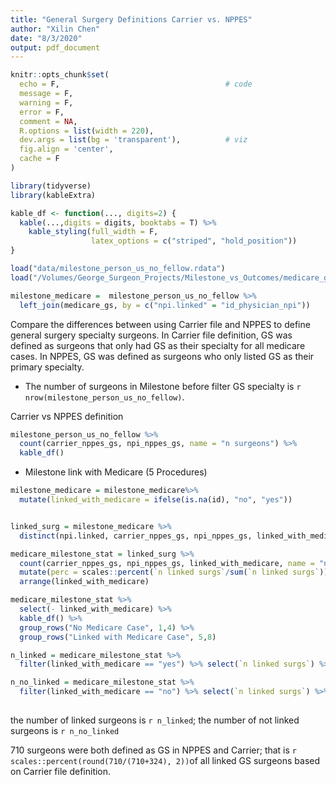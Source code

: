 ```yaml
---
title: "General Surgery Definitions Carrier vs. NPPES"
author: "Xilin Chen"
date: "8/3/2020"
output: pdf_document
---
```


```r
knitr::opts_chunk$set(
  echo = F,                                     # code
  message = F,
  warning = F,
  error = F,
  comment = NA,
  R.options = list(width = 220),
  dev.args = list(bg = 'transparent'),          # viz
  fig.align = 'center',
  cache = F
)

library(tidyverse)
library(kableExtra)

kable_df <- function(..., digits=2) {
  kable(...,digits = digits, booktabs = T) %>% 
    kable_styling(full_width = F,
                  latex_options = c("striped", "hold_position"))
}

```

```r
load("data/milestone_person_us_no_fellow.rdata")
load("/Volumes/George_Surgeon_Projects/Milestone_vs_Outcomes/medicare_gs_by_abs.rdata")

milestone_medicare =  milestone_person_us_no_fellow %>% 
  left_join(medicare_gs, by = c("npi.linked" = "id_physician_npi"))
```

Compare the differences between using Carrier file and NPPES to define general surgery specialty surgeons. In Carrier file definition, GS was defined as surgeons that only had GS as their specialty for all medicare cases. In NPPES, GS was defined as surgeons who only listed GS as their primary specialty.


- The number of surgeons in Milestone before filter GS specialty is `r nrow(milestone_person_us_no_fellow)`.

Carrier vs NPPES definition

```r
milestone_person_us_no_fellow %>% 
  count(carrier_nppes_gs, npi_nppes_gs, name = "n surgeons") %>% 
  kable_df()
```


- Milestone link with Medicare (5 Procedures)

```r
milestone_medicare = milestone_medicare%>% 
  mutate(linked_with_medicare = ifelse(is.na(id), "no", "yes"))


linked_surg = milestone_medicare %>% 
  distinct(npi.linked, carrier_nppes_gs, npi_nppes_gs, linked_with_medicare)

medicare_milestone_stat = linked_surg %>% 
  count(carrier_nppes_gs, npi_nppes_gs, linked_with_medicare, name = "n linked surgs") %>% 
  mutate(perc = scales::percent(`n linked surgs`/sum(`n linked surgs`))) %>% 
  arrange(linked_with_medicare) 

medicare_milestone_stat %>% 
  select(- linked_with_medicare) %>%
  kable_df() %>% 
  group_rows("No Medicare Case", 1,4) %>% 
  group_rows("Linked with Medicare Case", 5,8) 

n_linked = medicare_milestone_stat %>%
  filter(linked_with_medicare == "yes") %>% select(`n linked surgs`) %>% sum()

n_no_linked = medicare_milestone_stat %>%
  filter(linked_with_medicare == "no") %>% select(`n linked surgs`) %>% sum()
  
```

the number of linked surgeons is `r n_linked`; the number of not linked surgeons is `r n_no_linked`

710 surgeons were both defined as GS in NPPES and Carrier; that is `r scales::percent(round(710/(710+324), 2))`of all linked GS surgeons based on Carrier file definition.




